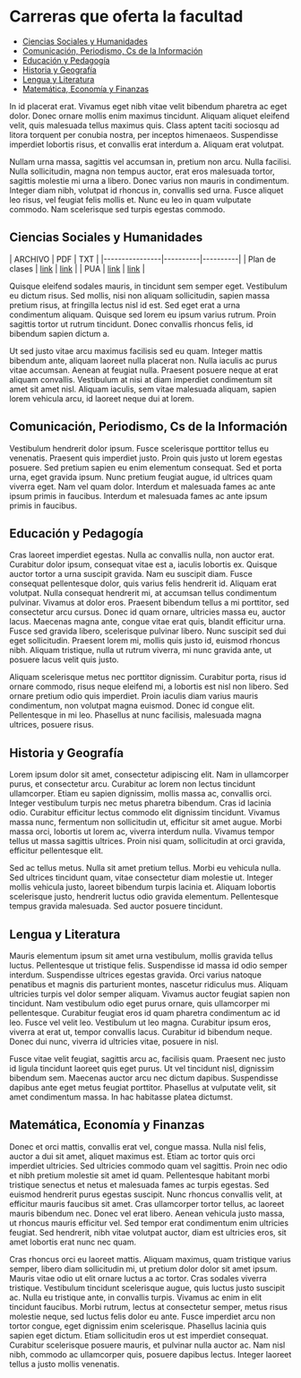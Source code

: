 = Carreras que oferta la facultad =

* [[Ciencias Sociales y Humanidades]]
* [[Comunicación, Periodismo, Cs de la Información]]
* [[Educación y Pedagogía]]
* [[Historia y Geografía]]
* [[Lengua y Literatura]]
* [[Matemática, Economía y Finanzas]]

In id placerat erat. Vivamus eget nibh vitae velit bibendum pharetra ac eget dolor. Donec ornare mollis enim maximus tincidunt. Aliquam aliquet eleifend velit, quis malesuada tellus maximus quis. Class aptent taciti sociosqu ad litora torquent per conubia nostra, per inceptos himenaeos. Suspendisse imperdiet lobortis risus, et convallis erat interdum a. Aliquam erat volutpat.

Nullam urna massa, sagittis vel accumsan in, pretium non arcu. Nulla facilisi. Nulla sollicitudin, magna non tempus auctor, erat eros malesuada tortor, sagittis molestie mi urna a libero. Donec varius non mauris in condimentum. Integer diam nibh, volutpat id rhoncus in, convallis sed urna. Fusce aliquet leo risus, vel feugiat felis mollis et. Nunc eu leo in quam vulputate commodo. Nam scelerisque sed turpis egestas commodo.


== Ciencias Sociales y Humanidades == 

| ARCHIVO        | PDF      | TXT      |
|----------------|----------|----------|
| Plan de clases | [[link]] | [[link]] |
| PUA            | [[link]] | [[link]] |

Quisque eleifend sodales mauris, in tincidunt sem semper eget. Vestibulum eu dictum risus. Sed mollis, nisi non aliquam sollicitudin, sapien massa pretium risus, at fringilla lectus nisl id est. Sed eget erat a urna condimentum aliquam. Quisque sed lorem eu ipsum varius rutrum. Proin sagittis tortor ut rutrum tincidunt. Donec convallis rhoncus felis, id bibendum sapien dictum a.

Ut sed justo vitae arcu maximus facilisis sed eu quam. Integer mattis bibendum ante, aliquam laoreet nulla placerat non. Nulla iaculis ac purus vitae accumsan. Aenean at feugiat nulla. Praesent posuere neque at erat aliquam convallis. Vestibulum at nisi at diam imperdiet condimentum sit amet sit amet nisl. Aliquam iaculis, sem vitae malesuada aliquam, sapien lorem vehicula arcu, id laoreet neque dui at lorem.

== Comunicación, Periodismo, Cs de la Información ==

Vestibulum hendrerit dolor ipsum. Fusce scelerisque porttitor tellus eu venenatis. Praesent quis imperdiet justo. Proin quis justo ut lorem egestas posuere. Sed pretium sapien eu enim elementum consequat. Sed et porta urna, eget gravida ipsum. Nunc pretium feugiat augue, id ultrices quam viverra eget. Nam vel quam dolor. Interdum et malesuada fames ac ante ipsum primis in faucibus. Interdum et malesuada fames ac ante ipsum primis in faucibus.

== Educación y Pedagogía ==

Cras laoreet imperdiet egestas. Nulla ac convallis nulla, non auctor erat. Curabitur dolor ipsum, consequat vitae est a, iaculis lobortis ex. Quisque auctor tortor a urna suscipit gravida. Nam eu suscipit diam. Fusce consequat pellentesque dolor, quis varius felis hendrerit id. Aliquam erat volutpat. Nulla consequat hendrerit mi, at accumsan tellus condimentum pulvinar. Vivamus at dolor eros. Praesent bibendum tellus a mi porttitor, sed consectetur arcu cursus. Donec id quam ornare, ultricies massa eu, auctor lacus. Maecenas magna ante, congue vitae erat quis, blandit efficitur urna. Fusce sed gravida libero, scelerisque pulvinar libero. Nunc suscipit sed dui eget sollicitudin. Praesent lorem mi, mollis quis justo id, euismod rhoncus nibh. Aliquam tristique, nulla ut rutrum viverra, mi nunc gravida ante, ut posuere lacus velit quis justo.

Aliquam scelerisque metus nec porttitor dignissim. Curabitur porta, risus id ornare commodo, risus neque eleifend mi, a lobortis est nisl non libero. Sed ornare pretium odio quis imperdiet. Proin iaculis diam varius mauris condimentum, non volutpat magna euismod. Donec id congue elit. Pellentesque in mi leo. Phasellus at nunc facilisis, malesuada magna ultrices, posuere risus.

== Historia y Geografía ==

Lorem ipsum dolor sit amet, consectetur adipiscing elit. Nam in ullamcorper purus, et consectetur arcu. Curabitur ac lorem non lectus tincidunt ullamcorper. Etiam eu sapien dignissim, mollis massa ac, convallis orci. Integer vestibulum turpis nec metus pharetra bibendum. Cras id lacinia odio. Curabitur efficitur lectus commodo elit dignissim tincidunt. Vivamus massa nunc, fermentum non sollicitudin ut, efficitur sit amet augue. Morbi massa orci, lobortis ut lorem ac, viverra interdum nulla. Vivamus tempor tellus ut massa sagittis ultrices. Proin nisi quam, sollicitudin at orci gravida, efficitur pellentesque elit.

Sed ac tellus metus. Nulla sit amet pretium tellus. Morbi eu vehicula nulla. Sed ultrices tincidunt quam, vitae consectetur diam molestie ut. Integer mollis vehicula justo, laoreet bibendum turpis lacinia et. Aliquam lobortis scelerisque justo, hendrerit luctus odio gravida elementum. Pellentesque tempus gravida malesuada. Sed auctor posuere tincidunt.

== Lengua y Literatura ==

Mauris elementum ipsum sit amet urna vestibulum, mollis gravida tellus luctus. Pellentesque ut tristique felis. Suspendisse id massa id odio semper interdum. Suspendisse ultrices egestas gravida. Orci varius natoque penatibus et magnis dis parturient montes, nascetur ridiculus mus. Aliquam ultricies turpis vel dolor semper aliquam. Vivamus auctor feugiat sapien non tincidunt. Nam vestibulum odio eget purus ornare, quis ullamcorper mi pellentesque. Curabitur feugiat eros id quam pharetra condimentum ac id leo. Fusce vel velit leo. Vestibulum ut leo magna. Curabitur ipsum eros, viverra at erat ut, tempor convallis lacus. Curabitur id bibendum neque. Donec dui nunc, viverra id ultricies vitae, posuere in nisl.

Fusce vitae velit feugiat, sagittis arcu ac, facilisis quam. Praesent nec justo id ligula tincidunt laoreet quis eget purus. Ut vel tincidunt nisl, dignissim bibendum sem. Maecenas auctor arcu nec dictum dapibus. Suspendisse dapibus ante eget metus feugiat porttitor. Phasellus at vulputate velit, sit amet condimentum massa. In hac habitasse platea dictumst.

== Matemática, Economía y Finanzas ==

Donec et orci mattis, convallis erat vel, congue massa. Nulla nisl felis, auctor a dui sit amet, aliquet maximus est. Etiam ac tortor quis orci imperdiet ultricies. Sed ultricies commodo quam vel sagittis. Proin nec odio et nibh pretium molestie sit amet id quam. Pellentesque habitant morbi tristique senectus et netus et malesuada fames ac turpis egestas. Sed euismod hendrerit purus egestas suscipit. Nunc rhoncus convallis velit, at efficitur mauris faucibus sit amet. Cras ullamcorper tortor tellus, ac laoreet mauris bibendum nec. Donec vel erat libero. Aenean vehicula justo massa, ut rhoncus mauris efficitur vel. Sed tempor erat condimentum enim ultricies feugiat. Sed hendrerit, nibh vitae volutpat auctor, diam est ultricies eros, sit amet lobortis erat nunc nec quam.

Cras rhoncus orci eu laoreet mattis. Aliquam maximus, quam tristique varius semper, libero diam sollicitudin mi, ut pretium dolor dolor sit amet ipsum. Mauris vitae odio ut elit ornare luctus a ac tortor. Cras sodales viverra tristique. Vestibulum tincidunt scelerisque augue, quis luctus justo suscipit ac. Nulla eu tristique ante, in convallis turpis. Vivamus ac enim in elit tincidunt faucibus. Morbi rutrum, lectus at consectetur semper, metus risus molestie neque, sed luctus felis dolor eu ante. Fusce imperdiet arcu non tortor congue, eget dignissim enim scelerisque. Phasellus lacinia quis sapien eget dictum. Etiam sollicitudin eros ut est imperdiet consequat. Curabitur scelerisque posuere mauris, et pulvinar nulla auctor ac. Nam nisl nibh, commodo ac ullamcorper quis, posuere dapibus lectus. Integer laoreet tellus a justo mollis venenatis.
